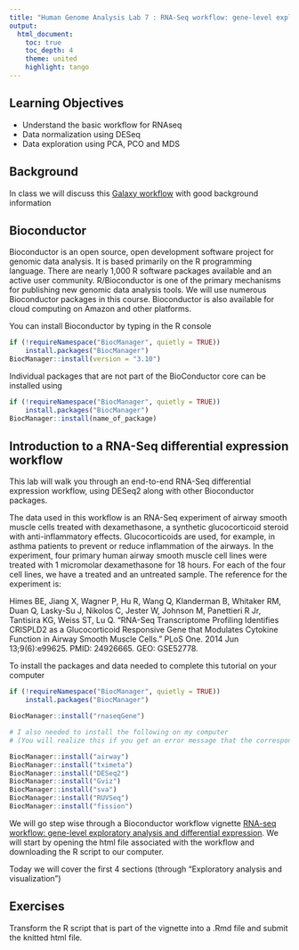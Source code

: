```yaml
---
title: "Human Genome Analysis Lab 7 : RNA-Seq workflow: gene-level exploratory analysis and differential expression"
output:
  html_document:
    toc: true
    toc_depth: 4
    theme: united
    highlight: tango
---
```


## Learning Objectives

* Understand the basic workflow for RNAseq
* Data normalization using DESeq
* Data exploration using PCA, PCO and MDS

## Background

In class we will discuss this [Galaxy workflow](https://galaxyproject.org/tutorials/rb_rnaseq/) with good background information

## Bioconductor

Bioconductor is an open source, open development software project for genomic data analysis. It is based primarily on the R programming language.  There are nearly 1,000 R software packages available and an active user community. R/Bioconductor is one of the primary mechanisms for publishing new genomic data analysis tools. We will use numerous Bioconductor packages in this course.  Bioconductor is also available for cloud computing on Amazon and other platforms.  

You can install Bioconductor by typing in the R console 

```r
if (!requireNamespace("BiocManager", quietly = TRUE))
    install.packages("BiocManager")
BiocManager::install(version = "3.10")
```

Individual packages that are not part of the BioConductor core can be installed using

```r
if (!requireNamespace("BiocManager", quietly = TRUE))
    install.packages("BiocManager")
BiocManager::install(name_of_package)
```

## Introduction to a RNA-Seq differential expression workflow

This lab will walk you through an end-to-end RNA-Seq differential expression workflow, using DESeq2 along with other Bioconductor packages. 

The data used in this workflow is an RNA-Seq experiment of airway smooth muscle cells treated with dexamethasone, a synthetic glucocorticoid steroid with anti-inflammatory effects. Glucocorticoids are used, for example, in asthma patients to prevent or reduce inflammation of the airways. In the experiment, four primary human airway smooth muscle cell lines were treated with 1 micromolar dexamethasone for 18 hours. For each of the four cell lines, we have a treated and an untreated sample. The reference for the experiment is:

Himes BE, Jiang X, Wagner P, Hu R, Wang Q, Klanderman B, Whitaker RM, Duan Q, Lasky-Su J, Nikolos C, Jester W, Johnson M, Panettieri R Jr, Tantisira KG, Weiss ST, Lu Q. "RNA-Seq Transcriptome Profiling Identifies CRISPLD2 as a Glucocorticoid Responsive Gene that Modulates Cytokine Function in Airway Smooth Muscle Cells." PLoS One. 2014 Jun 13;9(6):e99625. PMID: 24926665. GEO: GSE52778.

To install the packages and data needed to complete this tutorial on your computer


```r
if (!requireNamespace("BiocManager", quietly = TRUE))
    install.packages("BiocManager")

BiocManager::install("rnaseqGene")

# I also needed to install the following on my computer 
# (You will realize this if you get an error message that the corresponding library will not load)

BiocManager::install("airway")
BiocManager::install("tximeta")
BiocManager::install("DESeq2")
BiocManager::install("Gviz")
BiocManager::install("sva")
BiocManager::install("RUVSeq")
BiocManager::install("fission")
```

We will go step wise through a Bioconductor workflow vignette [RNA-seq workflow: gene-level exploratory analysis and differential expression](https://master.bioconductor.org/packages/release/workflows/html/rnaseqGene.html). We will start by opening the html file associated with the workflow and downloading the R script to our computer. 

Today we will cover the first 4 sections (through "Exploratory analysis and visualization")


## Exercises

Transform the R script that is part of the vignette into a .Rmd file and submit the knitted html file.
